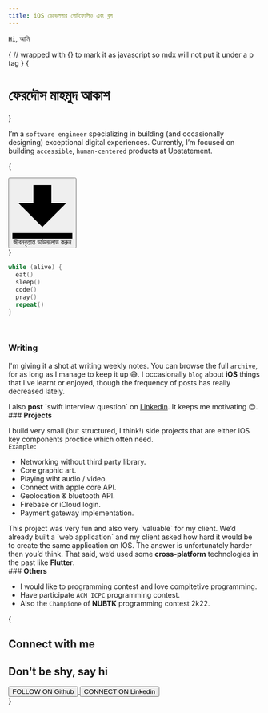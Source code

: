 ```yaml
---
title: iOS ডেভেলপার পোর্টফোলিও এবং ব্লগ
---
```



`Hi`, আমি

{
// wrapped with {} to mark it as javascript so mdx will not put it under a p tag
}
{<h1 className="text-center font-semibold md:text-5xl mt-8 ">ফেরদৌস মাহমুদ আকাশ</h1>}

<Bleed><Features/></Bleed>

I’m a `software engineer` specializing in building (and occasionally designing) exceptional digital experiences. Currently, I’m focused on building `accessible`, `human-centered` products at Upstatement.

{

  <div class="grid place-items-center mt-8 mb-8">
    <a class="no-underline" href="Ferdous_Mahmud_Akash_iOS_developer_resume.pdf">
      <button class="bg-gray-300 hover:bg-gray-100 text-blue-700 font-bold py-2 px-4 rounded inline-flex items-center">
  <svg class="fill-current w-4 h-4 mr-2" xmlns="http://www.w3.org/2000/svg" viewBox="0 0 20 20"><path d="M13 8V2H7v6H2l8 8 8-8h-5zM0 18h20v2H0v-2z"/></svg>
  <span>জীবনবৃত্তান্ত ডাউনলোড করুন</span>
</button>
    </a>
  </div>
}

```swift
while (alive) {
  eat()
  sleep()
  code()
  pray()
  repeat()
}
```

<br/>

### <strong>Writing</strong>

I'm giving it a shot at writing weekly notes. You can browse the full `archive`, for as long as I manage to keep it up 😅. I occasionally `blog` about <strong>iOS</strong> things that I've learnt or enjoyed, though the frequency of posts has really decreased lately.

<Callout emoji="🚀" type="warning">
  I also <strong>post</strong> `swift interview question` on <a href="https://www.linkedin.com/in/ferdous19/" target="_blank">Linkedin</a>. It keeps me motivating 😊.
</Callout>

<br/>
### <strong>Projects</strong>

I build very small (but structured, I think!) side projects that are either iOS key components proctice which often need. <br/>
`Example:`

- Networking without third party library.
- Core graphic art.
- Playing wiht audio / video.
- Connect with apple core API.
- Geolocation & bluetooth API.
- Firebase or iCloud login.
- Payment gateway implementation.

<Callout emoji="✅">
  This project was very fun and also very `valuable` for my client. We’d already built a `web application` and my client asked how hard it would be to create the same application on IOS. The answer is unfortunately harder then you’d think. That said, we’d used some <strong>cross-platform</strong> technologies in the past like <strong>Flutter</strong>.
</Callout>

<br/>
### <strong>Others</strong>

- I would like to programming contest and love compitetive programming.
- Have participate `ACM ICPC` programming contest.
- Also the `Champione` of <strong>NUBTK</strong> programming contest 2k22.

{

  <section class="body-font">
  <div class="container px-5 py-24 mx-auto flex items-center md:flex-row flex-col">
    <div class="flex flex-col md:pr-10 md:mb-0 mb-6 pr-0 w-full md:w-auto md:text-left text-center">
      <h2 class="text-xs text-indigo-500 tracking-widest font-medium title-font mb-1">Connect with me</h2>
      <h1 class="md:text-2xl text-xl font-medium title-font">Don't be shy,
say hi
</h1>
    </div>
    <div class="flex md:ml-auto md:mr-0 mx-auto items-center flex-shrink-0 space-x-4">
      <a class="no-underline" href="https://github.com/ferdous-mahmud" target="_blank">
      <button class="bg-gray-300 inline-flex py-2 px-3 rounded-lg items-center hover:bg-gray-100 focus:outline-none mt-5">
        <span class="ml-4 flex items-start flex-col leading-none">
          <span class="text-xs text-gray-600 mb-1">FOLLOW ON</span>
          <span class="title-font font-medium">Github</span>
        </span>
      </button>
      </a>
      <a class="no-underline" href="https://www.linkedin.com/in/ferdous19/" target="_blank">
      <button class="bg-gray-300 inline-flex py-2 px-3 rounded-lg items-center hover:bg-gray-100 focus:outline-none mt-5">
        <span class="ml-4 flex items-start flex-col leading-none">
          <span class="text-xs text-gray-600 mb-1">CONNECT ON</span>
          <span class="title-font font-medium">Linkedin</span>
        </span>
      </button>
      </a>
    </div>
  </div>
</section>
}
